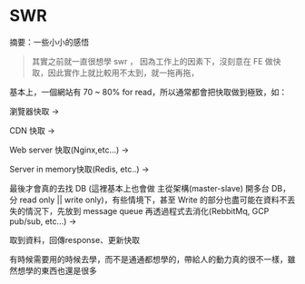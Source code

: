 # SWR

摘要：一些小小的感悟

> 其實之前就一直很想學 swr ，
因為工作上的因素下，沒刻意在 FE 做快取，因此實作上就比較用不太到，就一拖再拖，

基本上，一個網站有 70 ~ 80% for read，所以通常都會把快取做到極致，如：

瀏覽器快取 → 

CDN 快取 →

Web server 快取(Nginx,etc…) →

Server in memory快取(Redis, etc..) →

最後才會真的去找 DB (這裡基本上也會做 主從架構(master-slave) 開多台 DB，分 read only || write only)，有些情境下，甚至 Write 的部分也盡可能在資料不丟失的情況下，先放到 message queue 再透過程式去消化(RebbitMq, GCP pub/sub, etc…) →

取到資料，回傳response、更新快取
> 

有時候需要用的時候去學，而不是通通都想學的，帶給人的動力真的很不一樣，雖然想學的東西也還是很多